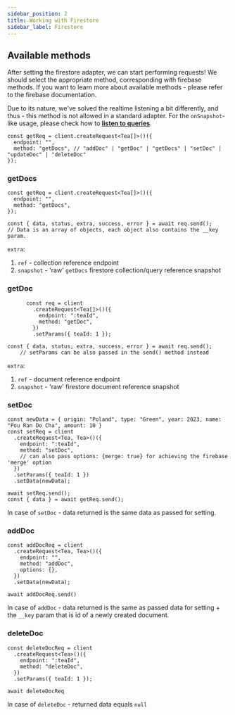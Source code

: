 ```yaml
---
sidebar_position: 2
title: Working with Firestore
sidebar_label: Firestore
---
```


## Available methods

After setting the firestore adapter, we can start performing requests! We should select the appropriate method, corresponding with
firebase methods. If you want to learn more about available methods - please refer to the firebase documentation.

Due to its nature, we've solved the realtime listening a bit differently, and thus - this method is not allowed in a standard adapter.
For the `onSnapshot`-like usage, please check how to **[listen to queries](/docs/documentation/adapters/firebase/realtime-queries)**.

```tsx
const getReq = client.createRequest<Tea[]>()({
  endpoint: "",
  method: "getDocs", // "addDoc" | "getDoc" | "getDocs" | "setDoc" | "updateDoc" | "deleteDoc"
});

```

### getDocs

```tsx
const getReq = client.createRequest<Tea[]>()({
  endpoint: "",
  method: "getDocs",
});

const { data, status, extra, success, error } = await req.send();
// Data is an array of objects, each object also contains the __key param.
```

`extra`:
1. `ref` - collection reference endpoint
2. `snapshot` - 'raw' `getDocs` firestore collection/query reference snapshot

### getDoc

```tsx
      const req = client
        .createRequest<Tea[]>()({
          endpoint: ":teaId",
          method: "getDoc",
        })
        .setParams({ teaId: 1 });

const { data, status, extra, success, error } = await req.send();
    // setParams can be also passed in the send() method instead
```

`extra`:
1. `ref` - document reference endpoint
2. `snapshot` - 'raw' firestore document reference snapshot

### setDoc

```tsx
const newData = { origin: "Poland", type: "Green", year: 2023, name: "Pou Ran Do Cha", amount: 10 }
const setReq = client
  .createRequest<Tea, Tea>()({
    endpoint: ":teaId",
    method: "setDoc",
    // can also pass options: {merge: true} for achieving the firebase 'merge' option
  })
  .setParams({ teaId: 1 })
  .setData(newData);

await setReq.send();
const { data } = await getReq.send();
```

In case of `setDoc` - data returned is the same data as passed for setting.

### addDoc

```tsx
const addDocReq = client
  .createRequest<Tea, Tea>()({
    endpoint: "",
    method: "addDoc",
    options: {},
  })
  .setData(newData);

await addDocReq.send()
```

In case of `addDoc` - data returned is the same as passed data for setting + the `__key` param that is id of a newly created document.

### deleteDoc

```tsx
const deleteDocReq = client
  .createRequest<Tea>()({
    endpoint: ":teaId",
    method: "deleteDoc",
  })
  .setParams({ teaId: 1 });

await deleteDocReq
```

In case of `deleteDoc` - returned data equals `null`
